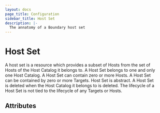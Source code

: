 ```yaml
---
layout: docs
page_title: Configuration
sidebar_title: Host Set
description: |-
  The annatomy of a Boundary host set
---
```


# Host Set

A host set is a resource which provides a subset of Hosts from the set of Hosts of the Host Catalog it belongs to. A Host Set belongs to one and only one Host Catalog. A Host Set can contain zero or more Hosts. A Host Set can be contained by zero or more Targets. Host Set is abstract. A Host Set is deleted when the Host Catalog it belongs to is deleted. The lifecycle of a Host Set is not tied to the lifecycle of any Targets or Hosts.

## Attributes
